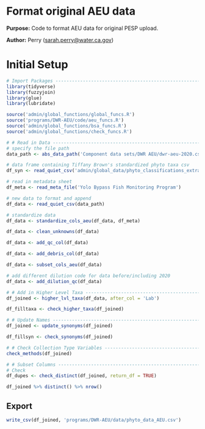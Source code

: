 # Format original AEU data

**Purpose:** Code to format AEU data for original PESP upload.

**Author:** Perry ([sarah.perry\@water.ca.gov](mailto:sarah.perry@water.ca.gov){.email})

# Initial Setup

```r
# Import Packages ---------------------------------------------------------
library(tidyverse)
library(fuzzyjoin)
library(glue)
library(lubridate)

source('admin/global_functions/global_funcs.R')
source('programs/DWR-AEU/code/aeu_funcs.R')
source('admin/global_functions/bsa_funcs.R')
source('admin/global_functions/check_funcs.R')
```

```r
# # Read in Data --------------------------------------------------------------------
# specify the file path
data_path <- abs_data_path('Component data sets/DWR AEU/dwr-aeu-2020.csv')

# data frame containing Tiffany Brown's standardized phyto taxa csv
df_syn <- read_quiet_csv('admin/global_data/phyto_classifications_extra.csv')

# read in metadata sheet
df_meta <- read_meta_file('Yolo Bypass Fish Monitoring Program')

# new data to format and append
df_data <- read_quiet_csv(data_path)

# standardize data
df_data <- standardize_cols_aeu(df_data, df_meta)

df_data <- clean_unknowns(df_data)

df_data <- add_qc_col(df_data)

df_data <- add_debris_col(df_data)

df_data <- subset_cols_aeu(df_data)

# add different dilution code for data before/including 2020
df_data <- add_dilution_qc(df_data)

# # Add in Higher Level Taxa ------------------------------------------------------
df_joined <- higher_lvl_taxa(df_data, after_col = 'Lab')

df_filltaxa <- check_higher_taxa(df_joined)

# # Update Names ------------------------------------------------------------------
df_joined <- update_synonyms(df_joined)

df_fillsyn <- check_synonyms(df_joined)

# # Check Collection Type Variables -----------------------------------------------
check_methods(df_joined)

# # Subset Columns ----------------------------------------------------------------
# Check
df_dupes <- check_distinct(df_joined, return_df = TRUE)

df_joined %>% distinct() %>% nrow()
```

## Export

```r
write_csv(df_joined, 'programs/DWR-AEU/data/phyto_data_AEU.csv')
```
